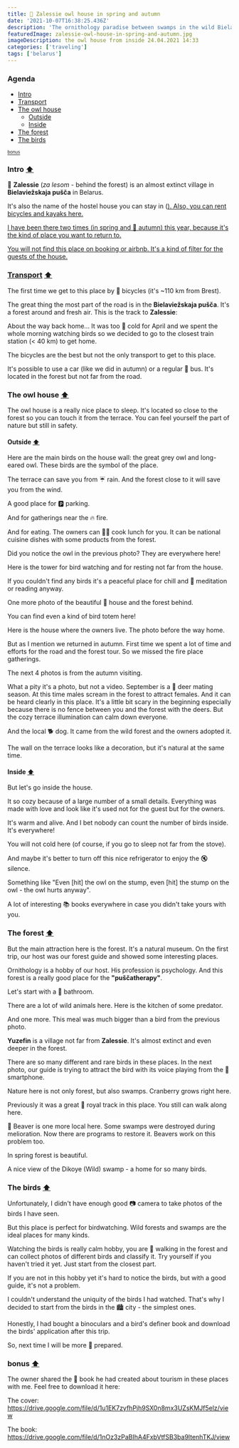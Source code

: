 ```yaml
---
title: 🦉 Zalessie owl house in spring and autumn
date: '2021-10-07T16:38:25.436Z'
description: 'The ornithology paradise between swamps in the wild Bielaviežskaja pušča.'
featuredImage: zalessie-owl-house-in-spring-and-autumn.jpg
imageDescription: the owl house from inside 24.04.2021 14:33
categories: ['traveling']
tags: ['belarus']
---
```



### Agenda<A id="agenda" />

- [Intro](#intro)
- [Transport](#transport)
- [The owl house](#the-own-house)
  - [Outside](#outside)
  - [Inside](#inside)
- [The forest](#the-forest)
- [The birds](#the-birds)

[<sub><sup>bonus</sup></sub>](#bonus)

### Intro<A id="intro" /> [⬆️](#agenda)

🌲 **Zalessie** (_za lesom_ - behind the forest) is an almost extinct village in **Bielaviežskaja pušča** in Belarus.

It's also the name of the hostel house you can stay in (<A href="https://facebook.com/zalessie" text="facebook.com/zalessie" />). Also, you can rent bicycles and kayaks here.

I have been there two times (in spring and 🍂 autumn) this year, because it's the kind of place you want to return to.

You will not find this place on booking or airbnb. It's a kind of filter for the guests of the house.

### Transport<A id="transport" /> [⬆️](#agenda)

The first time we get to this place by 🚴 bicycles (it's ~110 km from Brest).

<CloudinaryImage
  link="v1631862368/maxhere/zalessie-owl-house-in-spring-and-autumn/20210424_092855.jpg"
  alt="the road between Kamyanyets and Kamianiuki"
/>

The great thing the most part of the road is in the **Bielaviežskaja pušča**. It's a forest around and fresh air. This is the track to **Zalessie**:

<CloudinaryImage
  link="v1631862384/maxhere/zalessie-owl-house-in-spring-and-autumn/Screenshot_20210424-151326_Strava.jpg"
  alt="a track from Brest to Zalessie"
/>

About the way back home... It was too 🥶 cold for April and we spent the whole morning watching birds so we decided to go to the closest train station (< 40 km) to get home.

<CloudinaryImage
  link="v1631862385/maxhere/zalessie-owl-house-in-spring-and-autumn/Screenshot_20210425-140612_Strava.jpg"
  alt="a track from Zalessie to Arančycy"
/>

The bicycles are the best but not the only transport to get to this place.

It's possible to use a car (like we did in autumn) or a regular 🚌 bus. It's located in the forest but not far from the road.

<CloudinaryImage
  link="v1631862373/maxhere/zalessie-owl-house-in-spring-and-autumn/20210424_143138.jpg"
  alt="the transport for the spring trip"
/>

### The owl house<A id="the-own-house" /> [⬆️](#agenda)

The owl house is a really nice place to sleep. It's located so close to the forest so you can touch it from the terrace. You can feel yourself the part of nature but still in safety.

#### Outside<A id="outside" /> [⬆️](#agenda)

Here are the main birds on the house wall: the great grey owl and long-eared owl. These birds are the symbol of the place.

<CloudinaryImage
  link="v1631862368/maxhere/zalessie-owl-house-in-spring-and-autumn/20210424_143117.jpg"
  alt="the great grey owl and long-eared owl on the owl house"
/>

The terrace can save you from ☔ rain. And the forest close to it will save you from the wind.

<CloudinaryImage
  link="v1631862371/maxhere/zalessie-owl-house-in-spring-and-autumn/20210424_143213.jpg"
  alt="the owl house terrace"
/>

A good place for 🅿️ parking.

<CloudinaryImage
  link="v1631862390/maxhere/zalessie-owl-house-in-spring-and-autumn/20210424_144415.jpg"
  alt="the bicycles on the terrace of the owl house"
/>

And for gatherings near the 🔥 fire.

<CloudinaryImage
  link="v1631862389/maxhere/zalessie-owl-house-in-spring-and-autumn/20210424_144528.jpg"
  alt="a fire place in front of the owl house terrace"
/>

And for eating. The owners can 🧑‍🍳 cook lunch for you. It can be national cuisine dishes with some products from the forest.

<CloudinaryImage
  link="v1631862388/maxhere/zalessie-owl-house-in-spring-and-autumn/20210424_151247.jpg"
  alt="a delicious natural lunch from the hosts"
/>

Did you notice the owl in the previous photo? They are everywhere here!

Here is the tower for bird watching and for resting not far from the house.

<CloudinaryImage
  link="v1631862392/maxhere/zalessie-owl-house-in-spring-and-autumn/20210424_155915.jpg"
  alt="a view from the forest tower to the owl house"
/>

If you couldn't find any birds it's a peaceful place for chill and 🧘 meditation or reading anyway.

<CloudinaryImage
  link="v1631862392/maxhere/zalessie-owl-house-in-spring-and-autumn/20210424_160033.jpg"
  alt="the third floor of the forest tower"
/>

One more photo of the beautiful 🏡 house and the forest behind.

<CloudinaryImage
  link="v1631862393/maxhere/zalessie-owl-house-in-spring-and-autumn/20210424_160211.jpg"
  alt="the owl house in front of the Bielaviežskaja pušča"
/>

You can find even a kind of bird totem here!

<CloudinaryImage
  link="v1631862385/maxhere/zalessie-owl-house-in-spring-and-autumn/20210425_090016.jpg"
  alt="a bird totem not fat from the owl house"
/>

Here is the house where the owners live. The photo before the way home.

<CloudinaryImage
  link="v1631862381/maxhere/zalessie-owl-house-in-spring-and-autumn/20210425_111610.jpg"
  alt="bicycles in front of the hosts house"
/>

But as I mention we returned in autumn. First time we spent a lot of time and efforts for the road and the forest tour. So we missed the fire place gatherings.

The next 4 photos is from the autumn visiting.

<CloudinaryImage
  link="v1631862383/maxhere/zalessie-owl-house-in-spring-and-autumn/20210911_174551.jpg"
  alt="a fire place with a smoke"
/>

What a pity it's a photo, but not a video. September is a 🦌 deer mating season. At this time males scream in the forest to attract females. And it can be heard clearly in this place. It's a little bit scary in the beginning especially because there is no fence between you and the forest with the deers. But the cozy terrace illumination can calm down everyone.

<CloudinaryImage
  link="v1631862384/maxhere/zalessie-owl-house-in-spring-and-autumn/20210911_200133.jpg"
  alt="a barbecue in front of the owl house terrace evening illumination"
/>

And the local 🐕 dog. It came from the wild forest and the owners adopted it.

<CloudinaryImage
  link="v1631862384/maxhere/zalessie-owl-house-in-spring-and-autumn/20210912_101328.jpg"
  alt="Strelka (Arrow) dog on the terrace of the owl house"
/>

The wall on the terrace looks like a decoration, but it's natural at the same time.

<CloudinaryImage
  link="v1631862384/maxhere/zalessie-owl-house-in-spring-and-autumn/20210912_103634.jpg"
  alt="the owl house terrace"
/>

#### Inside<A id="inside" /> [⬆️](#agenda)

But let's go inside the house.

<CloudinaryVideo
  link="v1631862400/maxhere/zalessie-owl-house-in-spring-and-autumn/20210911_153734.mp4"
  alt="inside the owl house"
/>

It so cozy because of a large number of a small details. Everything was made with love and look like it's used not for the guest but for the owners.

It's warm and alive. And I bet nobody can count the number of birds inside. It's everywhere!

<CloudinaryImage
  link="v1631862369/maxhere/zalessie-owl-house-in-spring-and-autumn/20210424_143417.jpg"
  alt="the ows inside the owl house"
/>

You will not cold here (of course, if you go to sleep not far from the stove).

<CloudinaryImage
  link="v1631862370/maxhere/zalessie-owl-house-in-spring-and-autumn/20210424_143449.jpg"
  alt="the bed and the stove"
/>

And maybe it's better to turn off this nice refrigerator to enjoy the 🔇 silence.

<CloudinaryImage
  link="v1631862372/maxhere/zalessie-owl-house-in-spring-and-autumn/20210424_143909.jpg"
  alt="a really old, loud, and rare refrigerator Zil Moskva in the owl house"
/>

Something like "Even [hit] the owl on the stump, even [hit] the stump on the owl - the owl hurts anyway".

<CloudinaryImage
  link="v1631862388/maxhere/zalessie-owl-house-in-spring-and-autumn/20210424_145037.jpg"
  alt="the owl posters and the owl plate inside the owl house"
/>

A lot of interesting 📚 books everywhere in case you didn't take yours with you.

<CloudinaryImage
  link="v1631862380/maxhere/zalessie-owl-house-in-spring-and-autumn/20210425_085523.jpg"
  alt="the books inside the owl house"
/>

### The forest<A id="the-forest" /> [⬆️](#agenda)

But the main attraction here is the forest. It's a natural museum. On the first trip, our host was our forest guide and showed some interesting places.

Ornithology is a hobby of our host. His profession is psychology. And this forest is a really good place for the **"puščatherapy"**.

Let's start with a 🛁 bathroom.

<CloudinaryImage
  link="v1631862374/maxhere/zalessie-owl-house-in-spring-and-autumn/20210424_162614.jpg"
  alt="a wild animals (wild boar and others) bath in the forest"
/>

There are a lot of wild animals here. Here is the kitchen of some predator.

<CloudinaryImage
  link="v1631862373/maxhere/zalessie-owl-house-in-spring-and-autumn/20210424_163620.jpg"
  alt="a bird murder crime scene in the forest"
/>

And one more. This meal was much bigger than a bird from the previous photo.

<CloudinaryImage
  link="v1631862379/maxhere/zalessie-owl-house-in-spring-and-autumn/20210424_163636.jpg"
  alt="a roe murder crime scene in the forest"
/>

**Yuzefin** is a village not far from **Zalessie**. It's almost extinct and even deeper in the forest.

<CloudinaryImage
  link="v1631862378/maxhere/zalessie-owl-house-in-spring-and-autumn/20210424_170229.jpg"
  alt="an old house in the Yuzefin village not far from Zalessie"
/>

There are so many different and rare birds in these places. In the next photo, our guide is trying to attract the bird with its voice playing from the 📱 smartphone.

<CloudinaryImage
  link="v1631862376/maxhere/zalessie-owl-house-in-spring-and-autumn/20210424_171433.jpg"
  alt="our guide with his dog Strelka (Arrow) in the forest"
/>

Nature here is not only forest, but also swamps. Cranberry grows right here.

<CloudinaryImage
  link="v1631862375/maxhere/zalessie-owl-house-in-spring-and-autumn/20210424_173123.jpg"
  alt="a cranberry in the swamp"
/>

Previously it was a great 👑 royal track in this place. You still can walk along here.

<CloudinaryImage
  link="v1631862380/maxhere/zalessie-owl-house-in-spring-and-autumn/20210424_175400.jpg"
  alt="an old royal road in the forest"
/>

🦫 Beaver is one more local here. Some swamps were destroyed during melioration. Now there are programs to restore it. Beavers work on this problem too.

<CloudinaryImage
  link="v1631862381/maxhere/zalessie-owl-house-in-spring-and-autumn/20210424_181350.jpg"
  alt="the result of beavers activity (a barrage building)"
/>

In spring forest is beautiful.

<CloudinaryImage
  link="v1631862378/maxhere/zalessie-owl-house-in-spring-and-autumn/20210424_183108.jpg"
  alt="a wild spring forest"
/>

A nice view of the Dikoye (Wild) swamp - a home for so many birds.

<CloudinaryImage
  link="v1631862377/maxhere/zalessie-owl-house-in-spring-and-autumn/20210424_185341.jpg"
  alt="Dikoye (Wild) swamp"
/>

### The birds<A id="the-birds" /> [⬆️](#agenda)

Unfortunately, I didn't have enough good 📷 camera to take photos of the birds I have seen.

But this place is perfect for birdwatching. Wild forests and swamps are the ideal places for many kinds.

Watching the birds is really calm hobby, you are 🚶 walking in the forest and can collect photos of different birds and classify it. Try yourself if you haven't tried it yet. Just start from the closest part.

If you are not in this hobby yet it's hard to notice the birds, but with a good guide, it's not a problem.

I couldn't understand the uniquity of the birds I had watched. That's why I decided to start from the birds in the 🏙️ city - the simplest ones.

Honestly, I had bought a binoculars and a bird's definer book and download the birds' application after this trip.

So, next time I will be more 💪 prepared.

### bonus<A id="bonus" /> [⬆️](#agenda)

The owner shared the 📗 book he had created about tourism in these places with me. Feel free to download it here:

The cover: https://drive.google.com/file/d/1u1EK7zyfhPjh9SX0n8mx3UZsKMJf5elz/view

The book: https://drive.google.com/file/d/1nOz3zPaBIhA4FxbVtfSB3ba9ltenhTKJ/view
